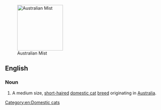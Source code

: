 [[Image:Australian Mist.jpg|thumb|right|150px|Australian Mist]]
==English==

===Noun===
{{en-noun|sg=[[Australian]] [[mist|Mist]]}}

# A medium size, [[short-haired]] [[domestic cat]] [[breed]] originating in [[Australia]].

{{wikipedia|Australian Mist}}
{{commonscat|Australian Mist}}

[[Category:en:Domestic cats]]